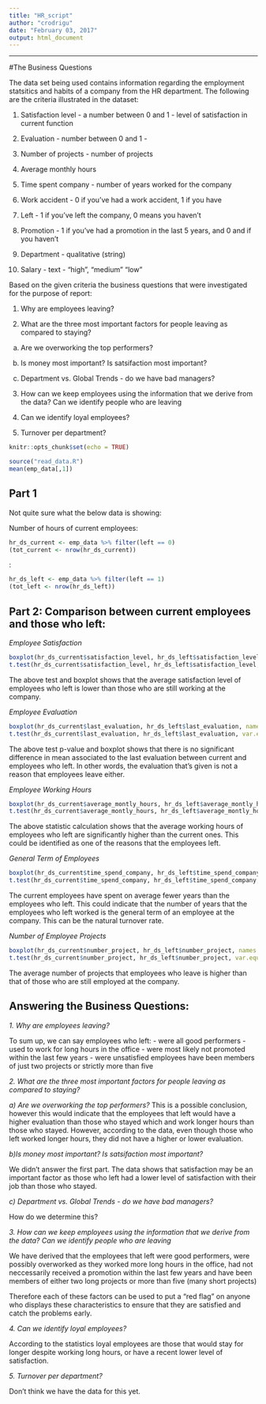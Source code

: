 ```yaml
---
title: "HR_script"
author: "crodrigu"
date: "February 03, 2017"
output: html_document
---
```

<hr>\clearpage

#The Business Questions

The data set being used contains information regarding the employment statsitics and habits of a company from the HR department.  The following are the criteria illustrated in the dataset:

1. Satisfaction level - a number between 0 and 1 - level of satisfaction in current function

2. Evaluation - number between 0 and 1 - 

3. Number of projects - number of projects

4. Average monthly hours

5. Time spent company - number of years worked for the company

6. Work accident - 0 if you've had a work accident, 1 if you have

7. Left - 1 if you've left the company, 0 means you haven't

8. Promotion - 1 if you've had a promotion in the last 5 years, and 0 and if you haven't

9. Department - qualitative (string) 

10. Salary - text - "high", "medium" "low"

Based on the given criteria the business questions that were investigated for the purpose of report: 

1. Why are employees leaving? 

2. What are the three most important factors for people leaving as compared to staying? 
a) Are we overworking the top performers? 

b) Is money most important? Is satsifaction most important? 

c) Department vs. Global Trends - do we have bad managers? 

3. How can we keep employees using the information that we derive from the data? Can we identify people who are leaving

4. Can we identify loyal employees? 

5. Turnover per department? 



```r
knitr::opts_chunk$set(echo = TRUE)

source("read_data.R")
mean(emp_data[,1])
```

## Part 1

Not quite sure what the below data is showing:

Number of hours of current employees:
```r
hr_ds_current <- emp_data %>% filter(left == 0)
(tot_current <- nrow(hr_ds_current))

```

:
```r
hr_ds_left <- emp_data %>% filter(left == 1)
(tot_left <- nrow(hr_ds_left))
```

 

## Part 2: Comparison between current employees and those who left:

*Employee Satisfaction*

```r
boxplot(hr_ds_current$satisfaction_level, hr_ds_left$satisfaction_level, names = c("current", "left"))
t.test(hr_ds_current$satisfaction_level, hr_ds_left$satisfaction_level, var.equal = FALSE)
```


The above test and boxplot shows that the average satisfaction level of  employees who left is lower than those who are still working at the company.

*Employee Evaluation*

```r
boxplot(hr_ds_current$last_evaluation, hr_ds_left$last_evaluation, names = c("current", "left"))
t.test(hr_ds_current$last_evaluation, hr_ds_left$last_evaluation, var.equal = FALSE)
```


The above test p-value and boxplot shows that there is no significant difference in mean associated to the last evaluation between current and employees who left.  In other words, the evaluation that's given is not a reason that employees leave either. 

*Employee Working Hours*

```r
boxplot(hr_ds_current$average_montly_hours, hr_ds_left$average_montly_hours, names = c("current", "left"))
t.test(hr_ds_current$average_montly_hours, hr_ds_left$average_montly_hours, var.equal = FALSE)

```

The above statistic calculation shows that the average working hours of employees who left are significantly higher than the current ones. This could be identified as one of the reasons that the employees left.

*General Term of Employees*

```r
boxplot(hr_ds_current$time_spend_company, hr_ds_left$time_spend_company, names = c("current", "left"))
t.test(hr_ds_current$time_spend_company, hr_ds_left$time_spend_company, var.equal = FALSE)
```

The current employees have spent on average fewer years than the employees who left.  This could indicate that the number of years that the employees who left worked is the general term of an employee at the company. This can be the natural turnover rate.

*Number of Employee Projects*

```r
boxplot(hr_ds_current$number_project, hr_ds_left$number_project, names = c("current", "left"))
t.test(hr_ds_current$number_project, hr_ds_left$number_project, var.equal = FALSE)
```

The average number of projects that employees who leave is higher than that of those who are still employed at the company.


## Answering the Business Questions:

*1. Why are employees leaving?*

To sum up, we can say employees who left:
- were all good performers
- used to work for long hours in the office
- were most likely not promoted within the last few years
- were unsatisfied employees have been members of just two projects or strictly more than five


*2. What are the three most important factors for people leaving as compared to staying?*

*a) Are we overworking the top performers?*
This is a possible conclusion, however this would indicate that the employees that left would have a higher evaluation than those who stayed which and work longer hours than those who stayed. However, according to the data, even though those who left worked longer hours, they did not have a higher or lower evaluation.

*b)Is money most important? Is satsifaction most important?*

We didn't answer the first part. The data shows that satisfaction may be an important factor as those who left had a lower level of satisfaction with their job than those who stayed.

*c) Department vs. Global Trends - do we have bad managers?*

How do we determine this? 

*3. How can we keep employees using the information that we derive from the data? Can we identify people who are leaving *

We have derived that the employees that left were good performers, were possibly overworked as they worked more long hours in the office, had not neccessarily received a promotion within the last few years and have been members of either two long projects or more than five (many short projects)

Therefore each of these factors can be used to put a "red flag" on anyone who displays these characteristics to ensure that they are satisfied and catch the problems early.

*4. Can we identify loyal employees?*

According to the statistics loyal employees are those that would stay for longer despite working long hours, or have a recent lower level of satisfaction.

*5. Turnover per department?* 

Don't think we have the data for this yet.


```r

```


```r
```
